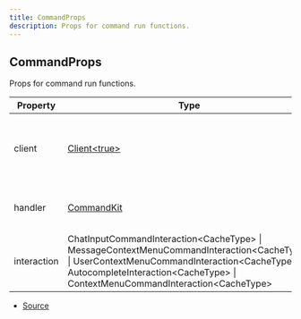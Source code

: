 ```yaml
---
title: CommandProps
description: Props for command run functions.
---
```


## CommandProps

Props for command run functions.

| Property    | Type                                                                                                                                                                                                                             | Value | Description                                               |
| ----------- | -------------------------------------------------------------------------------------------------------------------------------------------------------------------------------------------------------------------------------- | ----- | --------------------------------------------------------- |
| client      | [Client\<true>](https://discord.js.org/docs/packages/discord.js/main/Client:Class)                                                                                                                                               | N/A   | The Discord.js client object that CommandKit is handling. |
| handler     | [CommandKit](/docs/api-reference/classes/CommandKit)                                                                                                                                                                             | N/A   | The current CommandKit handler instance.                  |
| interaction | ChatInputCommandInteraction\<CacheType> \| MessageContextMenuCommandInteraction\<CacheType> \| UserContextMenuCommandInteraction\<CacheType> \| AutocompleteInteraction\<CacheType> \| ContextMenuCommandInteraction\<CacheType> | N/A   | The current command interaction object.                   |

- [Source](https://github.com/underctrl-io/commandkit/blob/d276a8377813631933aebfa66545130a52f7a7cb/packages/commandkit/src/types.ts#L114)
